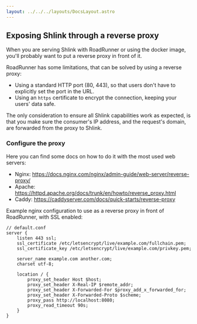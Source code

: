 ```yaml
---
layout: ../../../layouts/DocsLayout.astro
---
```



## Exposing Shlink through a reverse proxy

When you are serving Shlink with RoadRunner or using the docker image, you'll probably want to put a reverse proxy in front of it.

RoadRunner has some limitations, that can be solved by using a reverse proxy:

* Using a standard HTTP port (80, 443), so that users don't have to explicitly set the port in the URL.
* Using an `https` certificate to encrypt the connection, keeping your users' data safe.

The only consideration to ensure all Shlink capabilities work as expected, is that you make sure the consumer's IP address, and the request's domain, are forwarded from the proxy to Shlink.

### Configure the proxy

Here you can find some docs on how to do it with the most used web servers:

* Nginx: https://docs.nginx.com/nginx/admin-guide/web-server/reverse-proxy/
* Apache: https://httpd.apache.org/docs/trunk/en/howto/reverse_proxy.html
* Caddy: https://caddyserver.com/docs/quick-starts/reverse-proxy

Example nginx configuration to use as a reverse proxy in front of RoadRunner, with SSL enabled:

```nginx
// default.conf
server {
    listen 443 ssl;
    ssl_certificate /etc/letsencrypt/live/example.com/fullchain.pem;
    ssl_certificate_key /etc/letsencrypt/live/example.com/privkey.pem;

    server_name example.com another.com;
    charset utf-8;

    location / {
        proxy_set_header Host $host;
        proxy_set_header X-Real-IP $remote_addr;
        proxy_set_header X-Forwarded-For $proxy_add_x_forwarded_for;
        proxy_set_header X-Forwarded-Proto $scheme;
        proxy_pass http://localhost:8080;
        proxy_read_timeout 90s;
    }
}
```
